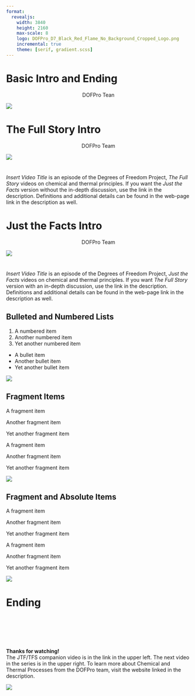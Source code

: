 ```yaml
---
format:
  revealjs:
    width: 3840
    height: 2160
    max-scale: 8
    logo: DOFPro_D7_Black_Red_Flame_No_Background_Cropped_Logo.png
    incremental: true
    theme: [serif, gradient.scss]
---
```


# Basic Intro and Ending

::: {style="text-align: center;"}
DOFPro Tean
:::

![](DOFPro_D7_Black_Red_Flame_No_Background_Cropped.png){.absolute left="26%" top="-80%"}

# The Full Story Intro

::: {style="text-align: center;"}
DOFPro Team
:::

![](DOFPro_D7_Black_Red_Flame_No_Background_Cropped.png){.absolute left="26%" top="-80%"}

#

::: {.bigger .centered}
*Insert Video Title* is an episode of the Degrees of Freedom Project, *The Full Story* videos on chemical and thermal principles. If you want the *Just the Facts* version without the in-depth discussion, use the link in the description. Definitions and additional details can be found in the web-page link in the description as well.
:::

# Just the Facts Intro

::: {style="text-align: center;"}
DOFPro Team
:::

![](../../DOFPro_D7_Black_Red_Flame_No_Background_Cropped.png){.absolute left="26%" top="-80%"}

#

::: {.bigger .centered}
*Insert Video Title* is an episode of the Degrees of Freedom Project, *Just the Facts* videos on chemical and thermal principles. If you want *The Full Story* version with an in-depth discussion, use the link in the description. Definitions and additional details can be found in the web-page link in the description as well.
:::


## Bulleted and Numbered Lists

1. A numbered item
2. Another numbered item
3. Yet another numbered item

- A bullet item
- Another bullet item
- Yet another bullet item

![](DOFPro_D7_Black_Red_Flame_No_Background_Cropped.png)

## Fragment Items

::: {.fragment}
A fragment item
:::

::: {.fragment}
Another fragment item
:::

::: {.fragment}
Yet another fragment item
:::

::: {.fragment}
A fragment item
:::

::: {.fragment}
Another fragment item
:::

::: {.fragment}
Yet another fragment item
:::

::: {.fragment}
![](DOFPro_D7_Black_Red_Flame_No_Background_Cropped.png)
:::

## Fragment and Absolute Items

::: {.fragment .absolute top=40% left=55%}
A fragment item
:::

::: {.fragment .absolute top=10% left=10%}
Another fragment item
:::

::: {.fragment .absolute top=25% left=55%}
Yet another fragment item
:::

::: {.fragment .absolute top=40% left=10%}
A fragment item
:::

::: {.fragment .absolute top=10% left=55%}
Another fragment item
:::

::: {.fragment .absolute top=25% left=10%}
Yet another fragment item
:::

::: {.fragment .absolute top=55% left=55%}
![](DOFPro_D7_Black_Red_Flame_No_Background_Cropped.png)
:::

# Ending

#

::: {.centered .bigger}
</br></br></br></br>**Thanks for watching!** </br> The JTF/TFS companion video is in the link in the upper left. The next video in the series is in the upper right. To learn more about Chemical and Thermal Processes from the DOFPro team, visit the website linked in the description.
:::

![](DOFPro_D7_Black_Red_Flame_No_Background_Cropped.png){.absolute left="29%" bottom="-25%"}